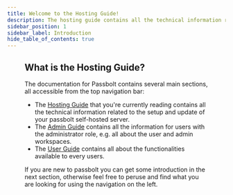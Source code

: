 ```yaml
---
title: Welcome to the Hosting Guide!
description: The hosting guide contains all the technical information related to the setup and update of your passbolt self-hosted server.
sidebar_position: 1
sidebar_label: Introduction
hide_table_of_contents: true
---
```


<Figure
  src="/img/background/guide-covers/hosting-guide.svg"
  alt="Hosting Guide Cover"
  size={{ width: '1280px', height: 'auto' }}
/>

## What is the Hosting Guide?

The documentation for Passbolt contains several main sections, all accessible from the top navigation bar:
- The [Hosting Guide](/hosting) that you're currently reading contains all the technical information related to the setup and update of your passbolt self-hosted server.
- The [Admin Guide](/admin) contains all the information for users with the administrator role, e.g. all about the user and admin workspaces.
- The [User Guide](/user) contains all about the functionalities available to every users.

If you are new to passbolt you can get some introduction in the next section, otherwise feel free to peruse and find
 what you are looking for using the navigation on the left.
